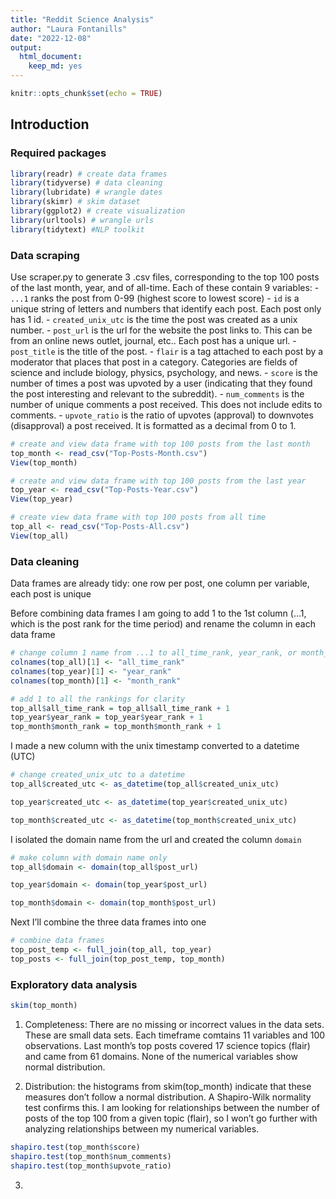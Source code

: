```yaml
---
title: "Reddit Science Analysis"
author: "Laura Fontanills"
date: "2022-12-08"
output: 
  html_document: 
    keep_md: yes
---
```


```r
knitr::opts_chunk$set(echo = TRUE)
```

## Introduction

### Required packages

```r
library(readr) # create data frames
library(tidyverse) # data cleaning
library(lubridate) # wrangle dates
library(skimr) # skim dataset
library(ggplot2) # create visualization
library(urltools) # wrangle urls
library(tidytext) #NLP toolkit
```

### Data scraping

Use scraper.py to generate 3 .csv files, corresponding to the top 100 posts of the last month, year, and of all-time. Each of these contain 9 variables:
- `...1` ranks the post from 0-99 (highest score to lowest score)
- `id` is a unique string of letters and numbers that identify each post. Each post only has 1 id.
- `created_unix_utc` is the time the post was created as a unix number.
- `post_url` is the url for the website the post links to. This can be from an online news outlet, journal, etc.. Each post has a unique url.
- `post_title` is the title of the post.
- `flair` is a tag attached to each post by a moderator that places that post in a category. Categories are fields of science and include biology, physics, psychology, and news.
- `score` is the number of times a post was upvoted by a user (indicating that they found the post interesting and relevant to the subreddit).
- `num_comments` is the number of unique comments a post received. This does not include edits to comments.
- `upvote_ratio` is the ratio of upvotes (approval) to downvotes (disapproval) a post received. It is formatted as a decimal from 0 to 1.

```r
# create and view data frame with top 100 posts from the last month
top_month <- read_csv("Top-Posts-Month.csv")
View(top_month)

# create and view data frame with top 100 posts from the last year
top_year <- read_csv("Top-Posts-Year.csv")
View(top_year)

# create view data frame with top 100 posts from all time
top_all <- read_csv("Top-Posts-All.csv")
View(top_all)
```

### Data cleaning

Data frames are already tidy: one row per post, one column per variable, each post is unique

Before combining data frames I am going to add 1 to the 1st column (...1, which is the post rank for the time period) and rename the column in each data frame 
```r
# change column 1 name from ...1 to all_time_rank, year_rank, or month_rank
colnames(top_all)[1] <- "all_time_rank"
colnames(top_year)[1] <- "year_rank"
colnames(top_month)[1] <- "month_rank"

# add 1 to all the rankings for clarity
top_all$all_time_rank = top_all$all_time_rank + 1
top_year$year_rank = top_year$year_rank + 1
top_month$month_rank = top_month$month_rank + 1
```

I made a new column with the unix timestamp converted to a datetime (UTC)

```r
# change created_unix_utc to a datetime
top_all$created_utc <- as_datetime(top_all$created_unix_utc)

top_year$created_utc <- as_datetime(top_year$created_unix_utc)

top_month$created_utc <- as_datetime(top_month$created_unix_utc)
```

I isolated the domain name from the url and created the column `domain`
```r
# make column with domain name only
top_all$domain <- domain(top_all$post_url)

top_year$domain <- domain(top_year$post_url)

top_month$domain <- domain(top_month$post_url)
```


Next I'll combine the three data frames into one
```r
# combine data frames
top_post_temp <- full_join(top_all, top_year)
top_posts <- full_join(top_post_temp, top_month)
```

### Exploratory data analysis

```r
skim(top_month)
```
1. Completeness: There are no missing or incorrect values in the data sets. These are small data sets. Each timeframe comtains 11 variables and 100 observations. Last month's top posts covered 17 science topics (flair) and came from 61 domains. None of the numerical variables show normal distribution. 

2. Distribution: the histograms from skim(top_month) indicate that these measures don't follow a normal distribution. A Shapiro-Wilk normality test confirms this. I am looking for relationships between the number of posts of the top 100 from a given topic (flair), so I won't go further with analyzing relationships between my numerical variables.

```r
shapiro.test(top_month$score)
shapiro.test(top_month$num_comments)
shapiro.test(top_month$upvote_ratio)
```

3. 